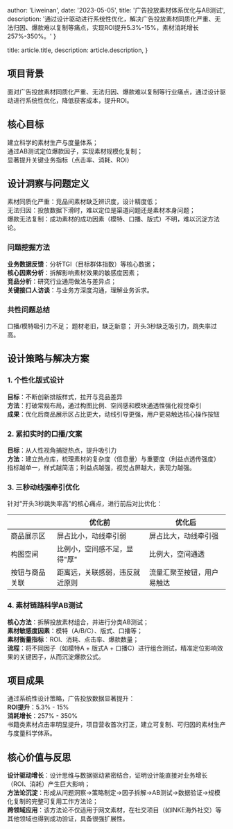 
  author: 'Liweinan',
  date: '2023-05-05',
  title: '广告投放素材体系优化与AB测试',
  description:
    '通过设计驱动进行系统性优化，解决广告投放素材同质化严重、无法归因、爆款难以复制等痛点，实现ROI提升5.3%-15%，素材消耗增长257%-350%。'
}

  title: article.title,
  description: article.description,
}



## 项目背景
面对广告投放素材同质化严重、无法归因、爆款难以复制等行业痛点，通过设计驱动进行系统性优化，降低获客成本，提升ROI。

## 核心目标
建立科学的素材生产与度量体系；    
通过AB测试定位爆款因子，实现素材规模化复制；    
显著提升关键业务指标（点击率、消耗、ROI）  


## 设计洞察与问题定义
素材同质化严重：竞品间素材缺乏辨识度，设计精度低；  
无法归因：投放数据下滑时，难以定位是渠道问题还是素材本身问题；  
爆款无法复制：成功素材的成功因素（模特、口播、版式）不明，难以沉淀方法论。  

### 问题挖掘方法
**业务数据反馈**：分析TGI（目标群体指数）等核心数据；  
**核心因素分析**：拆解影响素材效果的敏感度因素；  
**竞品分析**：研究行业通用做法与差异点；  
**关键接口人访谈**：与业务方深度沟通，理解业务诉求。

### 共性问题总结
口播/模特吸引力不足；
题材老旧，缺乏新意；
开头3秒缺乏吸引力，跳失率过高。

## 设计策略与解决方案

### 1. 个性化版式设计
**目标**：不断创新排版样式，拉开与竞品差异  
**方法**：打破常规布局，通过构图比例、空间感和模块通透性强化视觉牵引  
**成果**：优化后商品展示区占比更大，动线引导更强，用户更易触达核心操作按钮  

### 2. 紧扣实时的口播/文案
**目标**：从人性视角捕捉热点，提升吸引力  
**方法**：建立热点库，梳理素材的复杂度（信息量）与重要度（利益点透传强度）  
指标越单一，样式越简洁；利益点越强，视觉占屏越大，表现力越强。

### 3. 三秒动线强牵引优化
针对"开头3秒跳失率高"的核心痛点，进行前后对比优化：

|  | 优化前 | 优化后 |
| --- | --- | --- |
| 商品展示区 | 屏占比小，动线牵引弱 | 屏占比大，动线牵引强 |
| 构图空间 | 比例小，空间感不足，显得"厚" | 比例大，空间通透 |
| 按钮与商品关联 | 距离远，关联感弱，违反就近原则 | 流量汇聚至按钮，用户易触达 |

### 4. 素材链路科学AB测试
**核心方法**：拆解投放素材组合，并进行分类AB测试；  
**素材敏感度因素**：模特（A/B/C）、版式、口播等；  
**素材衡量指标**：ROI、消耗、点击率、爆款数量；  
**流程**：将不同因子（如模特A + 版式A + 口播C）进行组合测试，精准定位影响效果的关键因子，从而沉淀爆款公式。

## 项目成果
通过系统性设计策略，广告投放数据显著提升：  
**ROI提升**：5.3% - 15%  
**消耗增长**：257% - 350%  
书籍类素材点击率明显提升，项目营收首次打正，建立可复制、可归因的素材生产与度量科学体系。

## 核心价值与反思
**设计驱动增长**：设计思维与数据驱动紧密结合，证明设计能直接对业务增长（ROI、消耗）产生巨大影响；  
**方法论沉淀**：形成从问题洞察→策略制定→因子拆解→AB测试→数据验证→规模化复制的完整可复用工作方法论；  
**跨领域应用**：该方法论不仅适用于网文素材，在社交项目（如INKE海外社交）等其他领域也得到成功验证，具备很强扩展性。  

